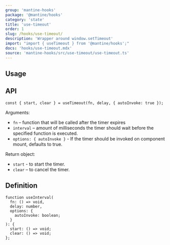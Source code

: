 ```yaml
---
group: 'mantine-hooks'
package: '@mantine/hooks'
category: 'state'
title: 'use-timeout'
order: 1
slug: /hooks/use-timeout/
description: 'Wrapper around window.setTimeout'
import: "import { useTimeout } from '@mantine/hooks';"
docs: 'hooks/use-timeout.mdx'
source: 'mantine-hooks/src/use-timeout/use-timeout.ts'
---
```



## Usage

<Demo data={HooksDemos.useTimeoutDemo} />

## API

```tsx
const { start, clear } = useTimeout(fn, delay, { autoInvoke: true });
```

Arguments:

- `fn` – function that will be called after the timer expires
- `interval` – amount of milliseconds the timer should wait before the specified function is executed.
- `options: { autoInvoke }` - If the timer should be invoked on component mount, defaults to true.   

Return object:

- `start` - to start the timer.
- `clear` – to cancel the timer.

## Definition

```tsx
function useInterval(
  fn: () => void,
  delay: number,
  options: {
    autoInvoke: boolean;
  }
): {
  start: () => void;
  clear: () => void;
};
```
